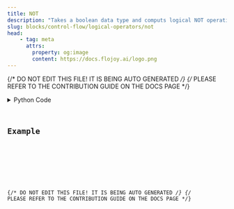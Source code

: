 ```yaml
---
title: NOT
description: "Takes a boolean data type and computs logical NOT operation on them."
slug: blocks/control-flow/logical-operators/not
head:
    - tag: meta
      attrs:
        property: og:image
        content: https://docs.flojoy.ai/logo.png
---
```


{/* DO NOT EDIT THIS FILE! IT IS BEING AUTO GENERATED */}
{/* PLEASE REFER TO THE CONTRIBUTION GUIDE ON THE DOCS PAGE */}


<DownloadStudioBanner />
<PythonDocsDisplay docstring={block_data["docstring"]} />
<details>
<summary>Python Code</summary>



<Code code={pythonCode} lang="py" wrap theme="dracula" />

[Find this Flojoy Block on GitHub](https://github.com/flojoy-ai/blocks/blob/main/blocks/CONTROL_FLOW/LOGICAL_OPERATORS/NOT/NOT.py)

</details>

## Example


<GetHelpWidget />


<AppDisplay app={app} blockName="NOT" client:visible />


<Example />

{/* DO NOT EDIT THIS FILE! IT IS BEING AUTO GENERATED */}
{/* PLEASE REFER TO THE CONTRIBUTION GUIDE ON THE DOCS PAGE */}
